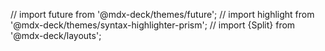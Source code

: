 // import future from '@mdx-deck/themes/future';
// import highlight from '@mdx-deck/themes/syntax-highlighter-prism';
// import {Split} from '@mdx-deck/layouts';

<Title># Web components workshop</Title>

<Title>second</Title>
